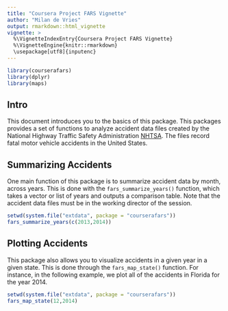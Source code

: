 ```yaml
---
title: "Coursera Project FARS Vignette"
author: "Milan de Vries"
output: rmarkdown::html_vignette
vignette: >
  %\VignetteIndexEntry{Coursera Project FARS Vignette}
  %\VignetteEngine{knitr::rmarkdown}
  \usepackage[utf8]{inputenc}
---
```


```r
library(courserafars)
library(dplyr)
library(maps)
```

## Intro

This document introduces you to the basics of this package. This packages provides a set of functions to analyze accident data files created by the National Highway Traffic Safety Administration [NHTSA](https://nhtsa.gov/). The files record fatal motor vehicle accidents in the United States. 

## Summarizing Accidents

One main function of this package is to summarize accident data by month, across years. This is done with the `fars_summarize_years()` function, which takes a vector or list of years and outputs a comparison table. Note that the accident data files must be in the working director of the session.

```r
setwd(system.file("extdata", package = "courserafars"))
fars_summarize_years(c(2013,2014))
```

## Plotting Accidents

This package also allows you to visualize accidents in a given year in a given state. This is done through the `fars_map_state()` function. For instance, in the following example, we plot all of the accidents in Florida for the year 2014.

```r
setwd(system.file("extdata", package = "courserafars"))
fars_map_state(12,2014)
```
